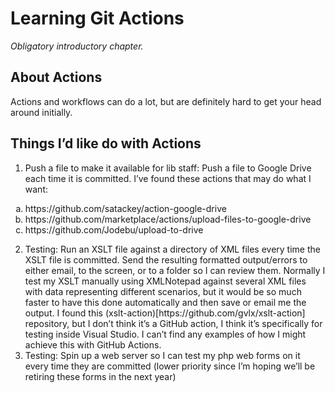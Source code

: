 # Learning Git Actions

_Obligatory introductory chapter._

## About Actions
Actions and workflows can do a lot, but are definitely hard to get your head around initially.

## Things I'd like do with Actions
1. Push a file to make it available for lib staff: Push a file to Google Drive each time it is committed. I've found these actions that may do what I want:
a. https://github.com/satackey/action-google-drive
b. https://github.com/marketplace/actions/upload-files-to-google-drive
c. https://github.com/Jodebu/upload-to-drive
2. Testing: Run an XSLT file against a directory of XML files every time the XSLT file is committed. Send the resulting formatted output/errors to either email, to the screen, or to a folder so I can review them.
Normally I test my XSLT manually using XMLNotepad against several XML files with data representing different scenarios, but it would be so much faster to have this done automatically and then save or email me the output.
I found this (xslt-action)[https://github.com/gvlx/xslt-action] repository, but I don't think it's a GitHub action, I think it's specifically for testing inside Visual Studio.
I can't find any examples of how I might achieve this with GitHub Actions.
3. Testing: Spin up a web server so I can test my php web forms on it every time they are committed (lower priority since I'm hoping we'll be retiring these forms in the next year)
